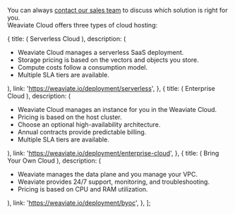 You can always [contact our sales team](https://weaviate.io/pricing#contact-sales) to discuss which solution is right for you.  
Weaviate Cloud offers three types of cloud hosting:


  {
    title: (
      <span>
        <i className="fa fa-cloud" aria-hidden="true"></i> Serverless Cloud
      </span>
    ),
    description: (
      <span>
        <ul>
          <li>Weaviate Cloud manages a serverless SaaS deployment.</li>
          <li>
            Storage pricing is based on the vectors and objects you store.
          </li>
          <li>Compute costs follow a consumption model.</li>
          <li>Multiple SLA tiers are available.</li>
        </ul>
      </span>
    ),
    link: 'https://weaviate.io/deployment/serverless',
  },
  {
    title: (
      <span>
        <i className="fa fa-building" aria-hidden="true"></i> Enterprise Cloud
      </span>
    ),
    description: (
      <span>
        <ul>
          <li>
            Weaviate Cloud manages an instance for you in the Weaviate Cloud.
          </li>
          <li>Pricing is based on the host cluster.</li>
          <li>Choose an optional high-availability architecture.</li>
          <li>Annual contracts provide predictable billing.</li>
          <li>Multiple SLA tiers are available.</li>
        </ul>
      </span>
    ),
    link: 'https://weaviate.io/deployment/enterprise-cloud',
  },
  {
    title: (
      <span>
        <i className="fa fa-server" aria-hidden="true"></i> Bring Your Own Cloud
      </span>
    ),
    description: (
      <span>
        <ul>
          <li>Weaviate manages the data plane and you manage your VPC.</li>
          <li>
            Weaviate provides 24/7 support, monitoring, and troubleshooting.
          </li>
          <li>Pricing is based on CPU and RAM utilization.</li>
        </ul>
      </span>
    ),
    link: 'https://weaviate.io/deployment/byoc',
  },
];

<DetailedOptions cards={cardsData} />
